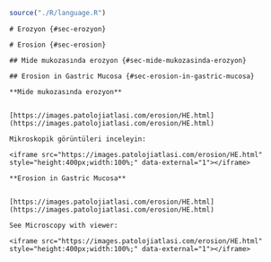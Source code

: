 
```r

source("./R/language.R")

```



```asis

# Erozyon {#sec-erozyon}

```




```asis

# Erosion {#sec-erosion}

```




```asis

## Mide mukozasında erozyon {#sec-mide-mukozasinda-erozyon}

```




```asis

## Erosion in Gastric Mucosa {#sec-erosion-in-gastric-mucosa}

```




```asis

**Mide mukozasında erozyon**


[https://images.patolojiatlasi.com/erosion/HE.html](https://images.patolojiatlasi.com/erosion/HE.html)

Mikroskopik görüntüleri inceleyin:

<iframe src="https://images.patolojiatlasi.com/erosion/HE.html" style="height:400px;width:100%;" data-external="1"></iframe>

```




```asis

**Erosion in Gastric Mucosa**


[https://images.patolojiatlasi.com/erosion/HE.html](https://images.patolojiatlasi.com/erosion/HE.html)

See Microscopy with viewer: 

<iframe src="https://images.patolojiatlasi.com/erosion/HE.html" style="height:400px;width:100%;" data-external="1"></iframe>

```



